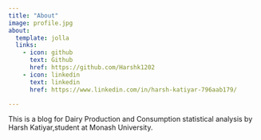```yaml
---
title: "About"
image: profile.jpg
about:
  template: jolla
  links:
    - icon: github
      text: Github
      href: https://github.com/Harshk1202
    - icon: linkedin
      text: linkedin
      href: https://www.linkedin.com/in/harsh-katiyar-796aab179/

---
```


This is a blog for Dairy Production and Consumption statistical analysis by Harsh Katiyar,student at Monash University.
